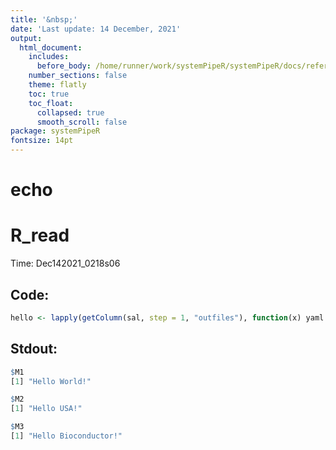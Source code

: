```yaml
---
title: '&nbsp;'
date: 'Last update: 14 December, 2021'
output:
  html_document:
    includes:
      before_body: /home/runner/work/systemPipeR/systemPipeR/docs/reference/.SPRproject/log_plot.html
    number_sections: false
    theme: flatly
    toc: true
    toc_float:
      collapsed: true
      smooth_scroll: false
package: systemPipeR
fontsize: 14pt
---
```


#  echo 

#  R_read 

Time: Dec142021_0218s06


## Code: 
```r
hello <- lapply(getColumn(sal, step = 1, "outfiles"), function(x) yaml::read_yaml(x))
```


## Stdout: 
```r
$M1
[1] "Hello World!"

$M2
[1] "Hello USA!"

$M3
[1] "Hello Bioconductor!"

``` 

